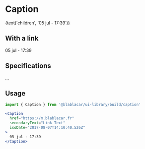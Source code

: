 

<Meta title="Text|Caption" />

# Caption

<Preview>
  <Story name="Default">
    <Caption secondaryText="Secondary text" isoDate="2017-08-07T14:10:40.526Z">
      {text('children', '05 jul - 17:39')}
    </Caption>
  </Story>
</Preview>

## With a link

<Preview>
  <Story name="With a link">
    <Caption
      href="https://m.blablacar.fr"
      secondaryText="Link Text"
      isoDate="2017-08-07T14:10:40.526Z"
    >
      05 jul - 17:39
    </Caption>
  </Story>
</Preview>

## Specifications

...

## Usage

```jsx
import { Caption } from '@blablacar/ui-library/build/caption'

<Caption
  href="https://m.blablacar.fr"
  secondaryText="Link Text"
  isoDate="2017-08-07T14:10:40.526Z"
>
  05 jul - 17:39
</Caption>
```

<Props of={Caption} />
